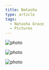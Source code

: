 ```yaml
---
title: Natasha
type: article
tags:
  - Natasha Grace
  - Pictures
---
```


![photo](/images/uploads/DSC_9688.jpg)

![photo](/images/uploads/DSC_9740.jpg)

![photo](/images/uploads/DSC_9756.jpg)
